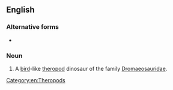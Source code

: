 {{also|dromæosaurid}}
==English==
{{wikipedia}}

===Alternative forms===
* {{l|en|dromæosaurid}}

===Noun===
{{en-noun}}

# {{lb|en|paleontology}} A [[bird]]-like [[theropod]] dinosaur of the family [[Dromaeosauridae]].

[[Category:en:Theropods]]